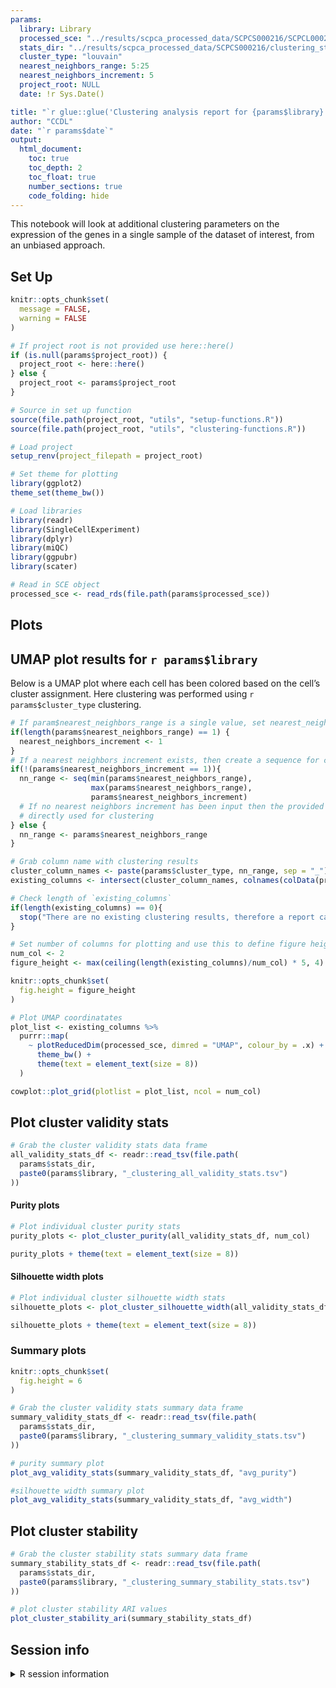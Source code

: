 ```yaml
---
params:
  library: Library
  processed_sce: "../results/scpca_processed_data/SCPCS000216/SCPCL000290_processed_sce_clustering.rds"
  stats_dir: "../results/scpca_processed_data/SCPCS000216/clustering_stats"
  cluster_type: "louvain"
  nearest_neighbors_range: 5:25
  nearest_neighbors_increment: 5
  project_root: NULL
  date: !r Sys.Date()

title: "`r glue::glue('Clustering analysis report for {params$library}')`"
author: "CCDL"
date: "`r params$date`"
output: 
  html_document:
    toc: true
    toc_depth: 2
    toc_float: true
    number_sections: true
    code_folding: hide
---
```


This notebook will look at additional clustering parameters on the expression of
the genes in a single sample of the dataset of interest, from an unbiased approach.

## Set Up

```r
knitr::opts_chunk$set(
  message = FALSE,
  warning = FALSE
)

# If project root is not provided use here::here() 
if (is.null(params$project_root)) {
  project_root <- here::here()
} else {
  project_root <- params$project_root
} 

# Source in set up function
source(file.path(project_root, "utils", "setup-functions.R"))
source(file.path(project_root, "utils", "clustering-functions.R"))

# Load project
setup_renv(project_filepath = project_root)

# Set theme for plotting
library(ggplot2)
theme_set(theme_bw())
```

```r
# Load libraries
library(readr)
library(SingleCellExperiment)
library(dplyr)
library(miQC)
library(ggpubr)
library(scater)
```

```r
# Read in SCE object
processed_sce <- read_rds(file.path(params$processed_sce))
```

## Plots

## UMAP plot results for `r params$library`

Below is a UMAP plot where each cell has been colored based on the cell's cluster assignment. 
Here clustering was performed using `r params$cluster_type` clustering.

```r
# If param$nearest_neighbors_range is a single value, set nearest_neighbors_increment to NULL
if(length(params$nearest_neighbors_range) == 1) {
  nearest_neighbors_increment <- 1
}
# If a nearest neighbors increment exists, then create a sequence for clustering 
if(!(params$nearest_neighbors_increment == 1)){
  nn_range <- seq(min(params$nearest_neighbors_range), 
                  max(params$nearest_neighbors_range), 
                  params$nearest_neighbors_increment) 
  # If no nearest neighbors increment has been input then the provided range is 
  # directly used for clustering 
} else {
  nn_range <- params$nearest_neighbors_range
}

# Grab column name with clustering results
cluster_column_names <- paste(params$cluster_type, nn_range, sep = "_")
existing_columns <- intersect(cluster_column_names, colnames(colData(processed_sce)))

# Check length of `existing_columns`
if(length(existing_columns) == 0){
  stop("There are no existing clustering results, therefore a report cannot be generated.")
}

# Set number of columns for plotting and use this to define figure heights
num_col <- 2
figure_height <- max(ceiling(length(existing_columns)/num_col) * 5, 4)

knitr::opts_chunk$set(
  fig.height = figure_height
)
```

```r
# Plot UMAP coordinatates
plot_list <- existing_columns %>%
  purrr::map(
    ~ plotReducedDim(processed_sce, dimred = "UMAP", colour_by = .x) +
      theme_bw() +
      theme(text = element_text(size = 8))
  )

cowplot::plot_grid(plotlist = plot_list, ncol = num_col)
```

## Plot cluster validity stats

```r
# Grab the cluster validity stats data frame
all_validity_stats_df <- readr::read_tsv(file.path(
  params$stats_dir,
  paste0(params$library, "_clustering_all_validity_stats.tsv")
))
```

#### Purity plots

```r
# Plot individual cluster purity stats
purity_plots <- plot_cluster_purity(all_validity_stats_df, num_col)

purity_plots + theme(text = element_text(size = 8))
```

#### Silhouette width plots

```r
# Plot individual cluster silhouette width stats
silhouette_plots <- plot_cluster_silhouette_width(all_validity_stats_df, num_col)

silhouette_plots + theme(text = element_text(size = 8))
```

### Summary plots

```r
knitr::opts_chunk$set(
  fig.height = 6
)
```

```r
# Grab the cluster validity stats summary data frame
summary_validity_stats_df <- readr::read_tsv(file.path(
  params$stats_dir,
  paste0(params$library, "_clustering_summary_validity_stats.tsv")
))

# purity summary plot
plot_avg_validity_stats(summary_validity_stats_df, "avg_purity")

#silhouette width summary plot
plot_avg_validity_stats(summary_validity_stats_df, "avg_width")
```

## Plot cluster stability

```r
# Grab the cluster stability stats summary data frame
summary_stability_stats_df <- readr::read_tsv(file.path(
  params$stats_dir,
  paste0(params$library, "_clustering_summary_stability_stats.tsv")
))

# plot cluster stability ARI values
plot_cluster_stability_ari(summary_stability_stats_df)
```

## Session info
<details>
<summary>R session information</summary>
```r
sessionInfo()
```
